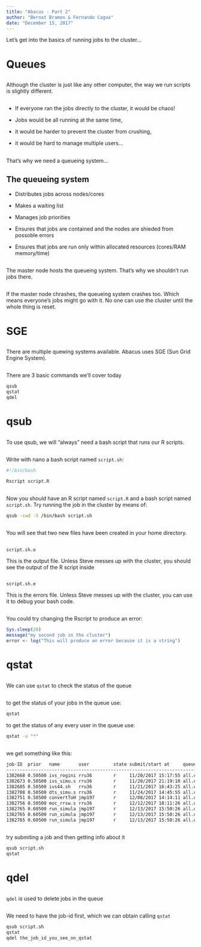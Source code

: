 ```yaml
---
title: "Abacus - Part 2"
author: "Bernat Bramon & Fernando Cagua"
date: "December 15, 2017"
---
```

  
Let's get into the basics of running jobs to the cluster...

# Queues 

## 

Although the cluster is just like any other computer, the way we run scripts is slightly different.

##

- If everyone ran the jobs directly to the cluster, it would be chaos!

- Jobs would be all running at the same time,

- it would be harder to prevent the cluster from crushing,

- it would be hard to manage multiple users...

##

That's why we need a queueing system...

## The queueing system

- Distributes jobs across nodes/cores

- Makes a waiting list

- Manages job priorities

- Ensures that jobs are contained and the nodes are shieded from possoble errors

- Ensures that jobs are run only within allocated resources (cores/RAM memory/time)

##

The master node hosts the queueing system. That's why we shouldn't run jobs there.

##

If the master node chrashes, the queueing system crashes too. Which means everyone's jobs might go with it. No one can use the cluster until the whole thing is reset. 

# SGE

##

There are multiple quewing systems available. Abacus uses SGE (Sun Grid Engine System). 

##

There are 3 basic commands we'll cover today

```bash
qsub
qstat
qdel
```

# qsub

##

To use qsub, we will "always" need a bash script that runs our R scripts.

##

Write with nano a bash script named `script.sh`:

```bash
#!/bin/bash

Rscript script.R

```
##

Now you should have an R script named `script.R` and a bash script named `script.sh`. Try running the job in the cluster by means of:

```bash
qsub -cwd -S /bin/bash script.sh
```
##

You will see that two new files have been created in your home directory.

##
`script.sh.o`

This is the output file. Unless Steve messes up with the cluster, you should see the output of the R script inside

##

`script.sh.e`

This is the errors file. Unless Steve messes up with the cluster, you can use it to debug your bash code.

##

You could try changing the Rscript to produce an error:

```r
Sys.sleep(20)
message("my second job in the cluster")
error <- log("This will produce an error because it is a string")
```

# qstat

##

We can use `qstat` to check the status of the queue

##

to get the status of your jobs in the queue use:

```bash
qstat
```

to get  the status of any every user in the queue use:

```bash
qstat -u "*"
```

##

we get something like this:

```bash
job-ID  prior   name       user         state submit/start at     queue                          slots ja-task-ID 
-----------------------------------------------------------------------------------------------------------------
1382668 0.50500 ivs_rogini rru36        r     11/20/2017 15:17:55 all.q@compute-0-5.local            1        
1382673 0.50500 ivs_simu.s rru36        r     11/20/2017 21:19:10 all.q@compute-0-12.local           1        
1382685 0.50500 ivs44.sh   rru36        r     11/21/2017 16:43:25 all.q@compute-0-14.local           1        
1382708 0.50500 dts_simu.s rru36        r     11/24/2017 14:45:55 all.q@math-compute-0-0.local       1        
1382751 0.50500 convertToH jmp197       r     12/08/2017 14:14:11 all.q@compute-0-15.local           1        
1382756 0.50500 moc_rrsw.s rru36        r     12/12/2017 18:11:26 all.q@math-compute-0-3.local       1        
1382765 0.60500 run_simula jmp197       r     12/13/2017 15:50:26 all.q@compute-0-11.local          41 1
1382765 0.60500 run_simula jmp197       r     12/13/2017 15:50:26 all.q@compute-0-12.local          41 2
1382765 0.60500 run_simula jmp197       r     12/13/2017 15:50:26 all.q@compute-0-13.local          41 3
```

## 

try submiting a job and then getting info about it

```bash
qsub script.sh
qstat
```


# qdel

##

`qdel` is used to delete jobs in the queue

##

We need to have the job-id first, which we can obtain calling `qstat`

```bash
qsub script.sh
qstat
qdel the_job_id_you_see_on_qstat
```







